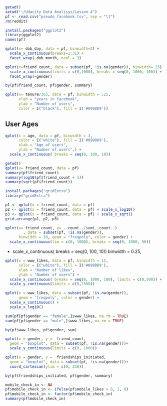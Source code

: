 ```r
getwd()
setwd("~/Udacity Data Analisys/Lesson 4")
pf <- read.csv("pseudo_facebook.tsv", sep = "\t")
rm(reddit)


```


```r
install.packages("ggplot2")
library(ggplot2)
names(pf)

qplot(x= dob_day, data = pf, binwidth=2) +
  scale_x_continuous(breaks=1:31) +
  facet_wrap(~dob_month, ncol = 3)

```

```r
qplot(x=friend_count, data = subset(pf, !is.na(gender)), binwidth= 25) +
  scale_x_continuous(limits = c(0,1000), breaks = seq(0, 1000, 100)) +
  facet_wrap(~gender)
```

```r
by(pf$friend_count, pf$gender, summary)
```
```r
qplot(x= tenure/365, data = pf, binwidth = .25, 
      xlab = "years in facebook",
      ylab = "Number of users",
      color = I("black"), fill = I('#099DD9'))
```

## User Ages
```r
qplot(x = age, data = pf, binwidth = 3,
      color = I("white"), fill = I('#099DD9'),
      xlab = "Age of users",
      ylab = "Number of users",) +
  scale_x_continuous( breaks = seq(0, 100, 10))
```
```r
getwd()
qplot(x= friend_count, data = pf)
summary(pf$friend_count)
summary(log10(pf$friend_count + 1))
summary(sqrt(pf$friend_count))
```
```r
install.packages("gridExtra")
library("gridExtra")

p1 <- qplot(x = friend_count, data = pf)
p2 <- qplot(x = friend_count, data = pf) + scale_x_log10()
p3 <- qplot(x = friend_count, data = pf) + scale_x_sqrt()
grid.arrange(p1, p2, p3)
```

```r
qplot(x= friend_count, y= ..count../sum(..count..)
        , data = subset(pf, !is.na(gender)),
      binwidth = 10, geom = "freqpoly", color = gender) +
  scale_x_continuous(lim = c(0, 1000), breaks = seq(0, 1000, 50))
```
+
  scale_x_continuous( breaks = seq(0, 100, 10))
  binwidth = 0.25,
```r
qplot(x = www_likes, data = pf, binwidth = 15,
      color = I("white"), fill = I('#099DD9'),
      xlab = "Number of likes",
      ylab = "Number of users") +
  scale_x_continuous( breaks = seq(0, 1000, 100), limits = c(0,500)) +
  scale_y_continuous(limits = c(0,7500))
```

```r
qplot(x = www_likes, data = subset(pf, !is.na(gender)),
      geom = 'freqpoly', color = gender) +
  scale_x_continuous() +
  scale_x_log10()
```
```r

sum(pf[pf$gender == "female",]$www_likes, na.rm = TRUE)
sum(pf[pf$gender == "male",]$www_likes, na.rm = TRUE)

by(pf$www_likes, pf$gender, sum)
```
```r
qplot(x = gender, y =  friend_count,
  geom = "boxplot", data = subset(pf, !is.na(gender)))+
  scale_y_continuous(limits = c(0, 1000))

qplot(x = gender, y =  friendships_initiated,
  geom = "boxplot", data = subset(pf, !is.na(gender)))+
  coord_cartesian(ylim = c(0, 250))

by(pf$friendships_initiated, pf$gender, summary)
```

```r
mobile_check_in <- NA
pf$mobile_check_in <- ifelse(pf$mobile_likes > 0, 1, 0)
pf$mobile_check_in <- factor(pf$mobile_check_in)
summary(pf$mobile_check_in)
```

